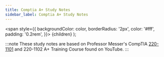 ```yaml
---
title: Comptia A+ Study Notes
sidebar_label: Comptia A+ Study Notes
---
```



  <span
    style={{
      backgroundColor: color,
      borderRadius: '2px',
      color: '#fff',
      padding: '0.2rem',
    }}>
    {children}
  </span>
);

:::note
These study notes are based on Professor Messer's CompTIA [220-1101](https://www.youtube.com/playlist?list=PLG49S3nxzAnnOmvg5UGVenB_qQgsh01uC) and 220-1102 A+ Training Course found on YouTube.
:::